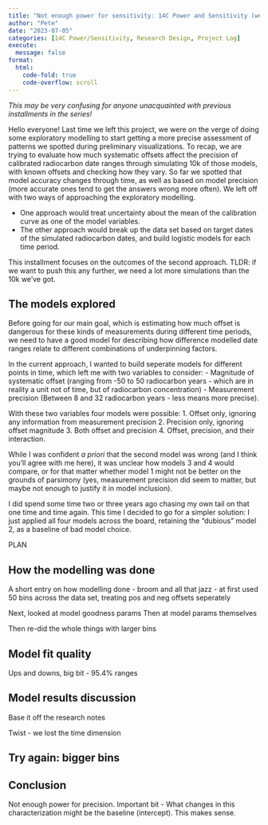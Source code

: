```yaml
---
title: "Not enough power for sensitivity: 14C Power and Sensitivity (weeks 4-5?)"
author: "Pete"
date: "2023-07-05"
categories: [14C Power/Sensitivity, Research Design, Project Log]
execute:
  message: false
format: 
  html: 
    code-fold: true
    code-overflow: scroll
---
```


*This may be very confusing for anyone unacquainted with previous installments in the series!*

Hello everyone! Last time we left this project, we were on the verge of doing some exploratory modelling to start getting a more precise assessment of patterns we spotted during preliminary visualizations. To recap, we are trying to evaluate how much systematic offsets affect the precision of calibrated radiocarbon date ranges through simulating 10k of those models, with known offsets and checking how they vary. So far we spotted that model accuracy changes through time, as well as based on model precision (more accurate ones tend to get the answers wrong more often). We left off with two ways of approaching the exploratory modelling.

-   One approach would treat uncertainty about the mean of the calibration curve as one of the model variables.
-   The other approach would break up the data set based on target dates of the simulated radiocarbon dates, and build logistic models for each time period.

This installment focuses on the outcomes of the second approach. TLDR: if we want to push this any further, we need a lot more simulations than the 10k we've got.

## The models explored

Before going for our main goal, which is estimating how much offset is dangerous for these kinds of measurements during different time periods, we need to have a good model for describing how difference modelled date ranges relate to different combinations of underpinning factors.

In the current approach, I wanted to build seperate models for different points in time, which left me with two variables to consider: - Magnitude of systematic offset (ranging from -50 to 50 radiocarbon years - which are in reality a unit not of time, but of radiocarbon concentration) - Measurement precision (Between 8 and 32 radiocarbon years - less means more precise).

With these two variables four models were possible: 1. Offset only, ignoring any information from measurement precision 2. Precision only, ignoring offset magnitude 3. Both offset and precision 4. Offset, precision, and their interaction.

While I was confident *a priori* that the second model was wrong (and I think you'll agree with me here), it was unclear how models 3 and 4 would compare, or for that matter whether model 1 might not be better on the grounds of parsimony (yes, measurement precision did seem to matter, but maybe not enough to justify it in model inclusion).

I did spend some time two or three years ago chasing my own tail on that one time and time again. This time I decided to go for a simpler solution: I just applied all four models across the board, retaining the "dubious" model 2, as a baseline of bad model choice.

PLAN

## How the modelling was done
A short entry on how modelling done - broom and all that jazz - at first used 50 bins across the data set, treating pos and neg offsets seperately

Next, looked at model goodness params
Then at model params themselves

Then re-did the whole things with larger bins


## Model fit quality
Ups and downs, big bit - 95.4% ranges


## Model results discussion
Base it off the research notes

Twist - we lost the time dimension


## Try again: bigger bins


## Conclusion
Not enough power for precision. 
Important bit - What changes in this characterization might be the baseline (intercept). This makes sense. 

